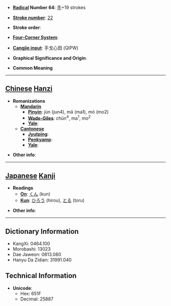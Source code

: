 * '''[[Wiktionary:Chinese radical index| Radical]] Number 64''': [[Wiktionary:Chinese radical index 手|手]]+19 strokes

* '''[[Wiktionary:Chinese total strokes index|Stroke number]]''': [[Wiktionary:Chinese total strokes index 22|22]]

* '''Stroke order''': 

* '''[[Wiktionary:Chinese four corner index|Four-Corner System]]''': 

* '''[[Wiktionary:Chinese Cangjie index|Cangjie input]]''': 手戈心田 (QIPW)

* '''Graphical Significance and Origin''': 

* '''Common Meaning'''

----

== [[Chinese]] [[Hanzi]] ==

* '''Romanizations'''
** '''[[Mandarin]]'''
*** '''[[Pinyin]]''': jùn (jun4), mā (ma1), mó (mo2)
*** '''[[Wade-Giles]]''': chün<sup>4</sup>, ma<sup>1</sup>, mo<sup>2</sup>
*** '''[[Yale]]''': 
** '''[[Cantonese]]'''
*** '''[[Jyutping]]''':
*** '''[[Penkyamp]]''': 
*** '''[[Yale]]''': 

* '''Other info''': 

----

== [[Japanese]] [[Kanji]] ==

* '''Readings'''
** '''[[On]]''': [[くん]] (kun)
** '''[[Kun]]''': [[ひろう]] (hirou), [[とる]] (toru)

* '''Other info''':  

----

== Dictionary Information ==

* KangXi: 0464.100
* Morobashi: 13023
* Dae Jaweon: 0813.080
* Hanyu Da Zidian: 31991.040

== Technical Information ==

* '''Unicode''':
** Hex: 651F
** Decimal: 25887
